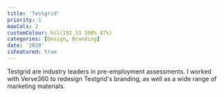 ```yaml
---
title: 'Testgrid'
priority: 1
maxCols: 2
customColour: hsl(192.33 100% 47%)
categories: [Design, Branding]
date: '2020'
isFeatured: true
---
```


Testgrid are industry leaders in pre-employment assessments. I worked with Verve360 to redesign Testgrid's branding, as well as a wide range of marketing materials.
